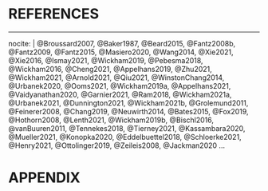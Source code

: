 <!--
The bib chunk below must go last in this document according to how R Markdown renders.  More info is at http://rmarkdown.rstudio.com/authoring_bibliographies_and_citations.html
-->


<!-- 
If you'd like to change the name of the bibliography to something else,
delete "References" and replace it.
-->

# REFERENCES {-}

\begingroup
<!--
This manually sets the header for this unnumbered chapter.
-->
\markboth{References}{References}


<!--
To create a hanging indent and spacing between entries.  These three lines may need to be removed for styles that don't require the hanging indent.
-->
 
\setlength{\parindent}{-0.20in}
\singlespacing
\setlength{\leftskip}{0.20in}
\setlength{\parskip}{4pt}
\vspace{-0.4in}
<!--
To remove the indentation of the first entry.
-->
\noindent
<!--This manually sets the location of the references to this location-->
<div id="refs"></div>

\endgroup
<!--
This is just for testing with more citations for the bibliography at the end.  Add other entries into the list here if you'd like them to appear in the bibliography even if they weren't explicitly cited in the document.
-->

---
nocite: | 
  @Broussard2007, @Baker1987, @Beard2015, @Fantz2008b, @Fantz2009, @Fantz2015, @Masiero2020, @Wang2014, @Xie2021, @Xie2016, @Ismay2021, @Wickham2019, @Pebesma2018, @Wickham2016, @Cheng2021, @Appelhans2019, @Zhu2021, @Wickham2021, @Arnold2021, @Qiu2021, @WinstonChang2014, @Urbanek2020, @Ooms2021, @Wickham2019a, @Appelhans2021, @Vaidyanathan2020, @Garnier2021, @Ram2018, @Wickham2021a, @Urbanek2021, @Dunnington2021, @Wickham2021b, @Grolemund2011, @Feinerer2008, @Chang2019, @Neuwirth2014, @Bates2015, @Fox2019, @Hothorn2008, @Lenth2021, @Wickham2019b, @Bischl2016, @vanBuuren2011, @Tennekes2018, @Tierney2021, @Kassambara2020, @Mueller2021, @Konopka2020, @Eddelbuettel2018, @Schloerke2021, @Henry2021, @Ottolinger2019, @Zeileis2008, @Jackman2020
...

# APPENDIX {-}
<!-- these import my publication -->
\includegraphics[height=0.9\textheight]{\string"pubs/pfruct-report".pdf}
\includepdf[scale= 0.9, pages={2-last}, pagecommand={\thispagestyle{plain}}, fitpaper = true]{pubs/pfruct-report.pdf}